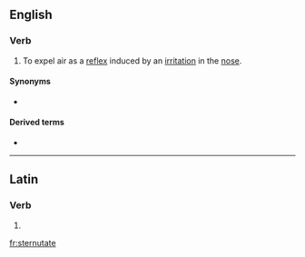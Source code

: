 ==English==

===Verb===
{{en-verb|sternutat}}

# To expel air as a [[reflex]] induced by an [[irritation]] in the [[nose]].

====Synonyms====
* {{l|en|sneeze}}

====Derived terms====
* {{l|en|sternutation}}

----

==Latin==

===Verb===
{{la-verb-form|sternūtāte}}

# {{inflection of|sternūtō||2|p|pres|actv|impr|lang=la}}

[[fr:sternutate]]